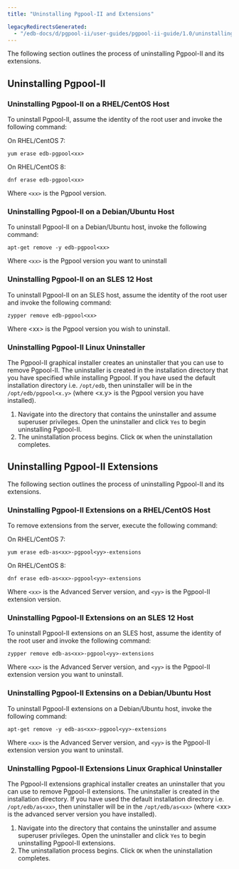 ```yaml
---
title: "Uninstalling Pgpool-II and Extensions"

legacyRedirectsGenerated:
  - "/edb-docs/d/pgpool-ii/user-guides/pgpool-ii-guide/1.0/uninstalling_pgpool-II.html"
---
```


The following section outlines the process of uninstalling Pgpool-II and its extensions.

## Uninstalling Pgpool-II

### Uninstalling Pgpool-II on a RHEL/CentOS Host

To uninstall Pgpool-II, assume the identity of the root user and invoke the following command:

On RHEL/CentOS 7:

```text
yum erase edb-pgpool<xx>
```

On RHEL/CentOS 8:

```text
dnf erase edb-pgpool<xx>
```

Where `<xx>` is the Pgpool version.

### Uninstalling Pgpool-II on a Debian/Ubuntu Host

To uninstall Pgpool-II on a Debian/Ubuntu host, invoke the following command:

```text
apt-get remove -y edb-pgpool<xx>
```

Where `<xx>` is the Pgpool version you want to uninstall

### Uninstalling Pgpool-II on an SLES 12 Host

To uninstall Pgpool-II on an SLES host, assume the identity of the root user and invoke the following command:

```text
zypper remove edb-pgpool<xx>
```

Where &lt;xx> is the Pgpool version you wish to uninstall.

### Uninstalling Pgpool-II Linux Uninstaller

The Pgpool-II graphical installer creates an uninstaller that you can use to remove Pgpool-II. The uninstaller is created in the installation directory that you have specified while installing Pgpool. If you have used the default installation directory i.e. `/opt/edb`, then uninstaller will be in the `/opt/edb/pgpool<x.y>` (where &lt;x.y> is the Pgpool version you have installed).

1.  Navigate into the directory that contains the uninstaller and assume superuser privileges. Open the uninstaller and click `Yes` to begin uninstalling Pgpool-II.
2.  The uninstallation process begins. Click `OK` when the uninstallation completes.

## Uninstalling Pgpool-II Extensions

The following section outlines the process of uninstalling Pgpool-II and its extensions.

### Uninstalling Pgpool-II Extensions on a RHEL/CentOS Host

To remove extensions from the server, execute the following command:

On RHEL/CentOS 7:

```text
yum erase edb-as<xx>-pgpool<yy>-extensions
```

On RHEL/CentOS 8:

```text
dnf erase edb-as<xx>-pgpool<yy>-extensions
```

Where `<xx>` is the Advanced Server version, and `<yy>` is the Pgpool-II extension version.

### Uninstalling Pgpool-II Extensions on an SLES 12 Host

To uninstall Pgpool-II extensions on an SLES host, assume the identity of the root user and invoke the following command:

```text
zypper remove edb-as<xx>-pgpool<yy>-extensions
```

Where `<xx>` is the Advanced Server version, and `<yy>` is the Pgpool-II extension version you want to uninstall.

### Uninstalling Pgpool-II Extensins on a Debian/Ubuntu Host

To uninstall Pgpool-II extensions on a Debian/Ubuntu host, invoke the following command:

```text
apt-get remove -y edb-as<xx>-pgpool<yy>-extensions
```

Where `<xx>` is the Advanced Server version, and `<yy>` is the Pgpool-II extension version you want to uninstall.

### Uninstalling Pgpool-II Extensions Linux Graphical Uninstaller

The Pgpool-II extensions graphical installer creates an uninstaller that you can use to remove Pgpool-II extensions. The uninstaller is created in the installation directory. If you have used the default installation directory i.e. `/opt/edb/as<xx>`, then uninstaller will be in the `/opt/edb/as<xx>` (where &lt;xx> is the advanced server version you have installed).

1.  Navigate into the directory that contains the uninstaller and assume superuser privileges. Open the uninstaller and click `Yes` to begin uninstalling Pgpool-II extensions.
2.  The uninstallation process begins. Click `OK` when the uninstallation completes.
